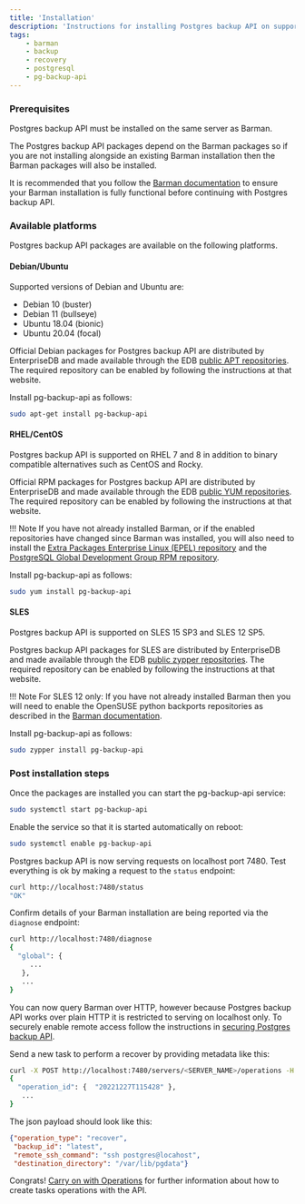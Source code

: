```yaml
---
title: 'Installation'
description: 'Instructions for installing Postgres backup API on supported systems'
tags:
    - barman
    - backup
    - recovery
    - postgresql
    - pg-backup-api
---
```


### Prerequisites

Postgres backup API must be installed on the same server as Barman.

The Postgres backup API packages depend on the Barman packages so if you are not installing alongside an existing Barman installation then the Barman packages will also be installed.

It is recommended that you follow the [Barman documentation](https://docs.pgbarman.org/#installation) to ensure your Barman installation is fully functional before continuing with Postgres backup API.

### Available platforms

Postgres backup API packages are available on the following platforms.

#### Debian/Ubuntu

Supported versions of Debian and Ubuntu are:

* Debian 10 (buster)
* Debian 11 (bullseye)
* Ubuntu 18.04 (bionic)
* Ubuntu 20.04 (focal)

Official Debian packages for Postgres backup API are distributed by EnterpriseDB and made available through the EDB [public APT repositories](https://repos.enterprisedb.com/).
The required repository can be enabled by following the instructions at that website.

Install pg-backup-api as follows:

```bash
sudo apt-get install pg-backup-api
```

#### RHEL/CentOS

Postgres backup API is supported on RHEL 7 and 8 in addition to binary compatible alternatives such as CentOS and Rocky.

Official RPM packages for Postgres backup API are distributed by EnterpriseDB and made available through the EDB [public YUM repositories](https://repos.enterprisedb.com/).
The required repository can be enabled by following the instructions at that website.

!!! Note
    If you have not already installed Barman, or if the enabled repositories have changed since Barman was installed, you will also need to install the [Extra Packages Enterprise Linux (EPEL) repository](https://docs.fedoraproject.org/en-US/epel/) and the [PostgreSQL Global Development Group RPM repository](https://yum.postgresql.org/).

Install pg-backup-api as follows:

```bash
sudo yum install pg-backup-api
```

#### SLES

Postgres backup API is supported on SLES 15 SP3 and SLES 12 SP5.

Postgres backup API packages for SLES are distributed by EnterpriseDB and made available through the EDB [public zypper repositories](https://repos.enterprisedb.com/).
The required repository can be enabled by following the instructions at that website.

!!! Note
    For SLES 12 only: If you have not already installed Barman then you will need to enable the OpenSUSE python backports repositories as described in the [Barman documentation](https://docs.pgbarman.org/#installation-on-sles-using-packages).

Install pg-backup-api as follows:

```bash
sudo zypper install pg-backup-api
```

### Post installation steps

Once the packages are installed you can start the pg-backup-api service:

```bash
sudo systemctl start pg-backup-api
```

Enable the service so that it is started automatically on reboot:

```bash
sudo systemctl enable pg-backup-api
```

Postgres backup API is now serving requests on localhost port 7480.
Test everything is ok by making a request to the `status` endpoint:

```bash
curl http://localhost:7480/status
"OK"
```

Confirm details of your Barman installation are being reported via the `diagnose` endpoint:

```bash
curl http://localhost:7480/diagnose
{
  "global": {
     ...
   },
   ...
}

```


You can now query Barman over HTTP, however because Postgres backup API works over plain HTTP it is restricted to serving on localhost only.
To securely enable remote access follow the instructions in [securing Postgres backup API](02-securing-pg-backup-api).


Send a new task to perform a recover by providing metadata like this:

```bash
curl -X POST http://localhost:7480/servers/<SERVER_NAME>/operations -H "content-type: application/json" -d@payload-pg-backup-api.json
{
  "operation_id": {  "20221227T115428" },
   ...
}
```

The json payload should look like this:
```json
{"operation_type": "recover",
 "backup_id": "latest",
 "remote_ssh_command": "ssh postgres@locahost",
 "destination_directory": "/var/lib/pgdata"}

```

Congrats! [Carry on with Operations](03-tasks) for further information about how to create tasks operations with the API.
